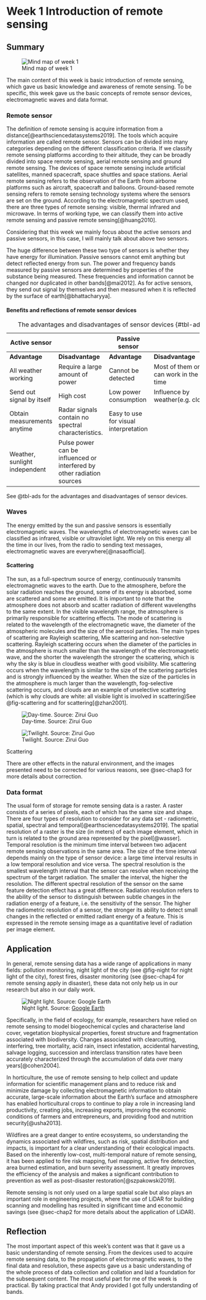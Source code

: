# Week 1 Introduction of remote sensing {#sec-chap1}

## Summary

![Mind map of week 1](./mind_img/Week-1.jpg){#fig-mind-1}

The main content of this week is basic introduction of remote sensing, which gave us basic knowledge and awareness of remote sensing. To be specific, this week gave us the basic concepts of remote sensor devices, electromagnetic waves and data format.

### Remote sensor

The definition of remote sensing is acquire information from a distance[@earthsciencedatasystems2019]. The tools which acquire information are called remote sensor. Sensors can be divided into many categories depending on the different classification criteria. If we classify remote sensing platforms according to their altitude, they can be broadly divided into space remote sensing, aerial remote sensing and ground remote sensing. The devices of space remote sensing include artificial satellites, manned spacecraft, space shuttles and space stations. Aerial remote sensing refers to the observation of the Earth from airborne platforms such as aircraft, spacecraft and balloons. Ground-based remote sensing refers to remote sensing technology systems where the sensors are set on the ground. According to the electromagnetic spectrum used, there are three types of remote sensing: visible, thermal infrared and microwave. In terms of working type, we can classify them into active remote sensing and passive remote sensing[@huang2010].

Considering that this week we mainly focus about the active sensors and passive sensors, in this case, I will mainly talk about above two sensors.

The huge difference between these two type of sensors is whether they have energy for illumination. Passive sensors cannot emit anything but detect reflected energy from sun. The power and frequency bands measured by passive sensors are determined by properties of the substance being measured. These frequencies and information cannot be changed nor duplicated in other bands[@mai2012]. As for active sensors, they send out signal by themselves and then measured when it is reflected by the surface of earth[@bhattacharyya].

#### Benefits and reflections of remote sensor devices

| Active sensor                 |                                                                        | Passive sensor                        |                                            |
|-----------------|---------------------|-----------------|-----------------|
| **Advantage**                 | **Disadvantage**                                                       | **Advantage**                         | **Disadvantage**                           |
| All weather working           | Require a large amount of power                                        | Cannot be detected                    | Most of them only can work in the day time |
| Send out signal by itself     | High cost                                                              | Low power consumption                 | Influence by weather(e.g. cloudy)          |
| Obtain measurements anytime   | Radar signals contain no spectral characteristics.                     | Easy to use for visual interpretation |                                            |
| Weather, sunlight independent | Pulse power can be influenced or interfered by other radiation sources |                                       |                                            |

: The advantages and disadvantages of sensor devices {#tbl-ads}

See @tbl-ads for the advantages and disadvantages of sensor devices.

### Waves

The energy emitted by the sun and passive sensors is essentially electromagnetic waves. The wavelengths of electromagnetic waves can be classified as infrared, visible or ultraviolet light. We rely on this energy all the time in our lives, from the radio to sending text messages, electromagnetic waves are everywhere[@nasaofficial].

#### Scattering

The sun, as a full-spectrum source of energy, continuously transmits electromagnetic waves to the earth. Due to the atmosphere, before the solar radiation reaches the ground, some of its energy is absorbed, some are scattered and some are emitted. It is important to note that the atmosphere does not absorb and scatter radiation of different wavelengths to the same extent. In the visible wavelength range, the atmosphere is primarily responsible for scattering effects. The mode of scattering is related to the wavelength of the electromagnetic wave, the diameter of the atmospheric molecules and the size of the aerosol particles. The main types of scattering are Rayleigh scattering, Mie scattering and non-selective scattering. Rayleigh scattering occurs when the diameter of the particles in the atmosphere is much smaller than the wavelength of the electromagnetic wave, and the shorter the wavelength the stronger the scattering, which is why the sky is blue in cloudless weather with good visibility. Mie scattering occurs when the wavelength is similar to the size of the scattering particles and is strongly influenced by the weather. When the size of the particles in the atmosphere is much larger than the wavelength, fog-selective scattering occurs, and clouds are an example of unselective scattering (which is why clouds are white: all visible light is involved in scattering)See @fig-scattering and for scattering[@zhan2001].

::: {#fig-scattering layout-ncol="2"}
![Day-time. Source: Zirui Guo](./img/sky.jpg){#fig-sky}

![Twilight. Source: Zirui Guo](./img/twilight.jpg){#fig-twi}

Scattering
:::

There are other effects in the natural environment, and the images presented need to be corrected for various reasons, see @sec-chap3 for more details about correction.

### Data format

The usual form of storage for remote sensing data is a raster. A raster consists of a series of pixels, each of which has the same size and shape. There are four types of resolution to consider for any data set - radiometric, spatial, spectral and temporal[@earthsciencedatasystems2019]. The spatial resolution of a raster is the size (in meters) of each image element, which in turn is related to the ground area represented by the pixel[@wasser]. Temporal resolution is the minimum time interval between two adjacent remote sensing observations in the same area. The size of the time interval depends mainly on the type of sensor device: a large time interval results in a low temporal resolution and vice versa. The spectral resolution is the smallest wavelength interval that the sensor can resolve when receiving the spectrum of the target radiation. The smaller the interval, the higher the resolution. The different spectral resolution of the sensor on the same feature detection effect has a great difference. Radiation resolution refers to the ability of the sensor to distinguish between subtle changes in the radiation energy of a feature, i.e. the sensitivity of the sensor. The higher the radiometric resolution of a sensor, the stronger its ability to detect small changes in the reflected or emitted radiant energy of a feature. This is expressed in the remote sensing image as a quantitative level of radiation per image element.

## Application

In general, remote sensing data has a wide range of applications in many fields: pollution monitoring, night light of the city (see @fig-night for night light of the city), forest fires, disaster monitoring (see @sec-chap4 for remote sensing apply in disaster), these data not only help us in our research but also in our daily work.

![Night light. Source: [Google Earth](https://earth.google.com/web/@30.76755034,114.10314388,200.45178036a,4865007.61273921d,35y,0h,0t,0r/data=CiQSIhIgMGY3ZTJkYzdlOGExMTFlNjk5MGQ2ZjgxOGQ2OWE2ZTc)](./img/night.png){#fig-night}

Specifically, in the field of ecology, for example, researchers have relied on remote sensing to model biogeochemical cycles and characterise land cover, vegetation biophysical properties, forest structure and fragmentation associated with biodiversity. Changes associated with clearcutting, interfering, tree mortality, acid rain, insect infestation, accidental harvesting, salvage logging, succession and interclass transition rates have been accurately characterized through the accumulation of data over many years[@cohen2004].

In horticulture, the use of remote sensing to help collect and update information for scientific management plans and to reduce risk and minimize damage by collecting electromagnetic information to obtain accurate, large-scale information about the Earth's surface and atmosphere has enabled horticultural crops to continue to play a role in increasing land productivity, creating jobs, increasing exports, improving the economic conditions of farmers and entrepreneurs, and providing food and nutrition security[@usha2013].

Wildfires are a great danger to entire ecosystems, so understanding the dynamics associated with wildfires, such as risk, spatial distribution and impacts, is important for a clear understanding of their ecological impacts. Based on the inherently low-cost, multi-temporal nature of remote sensing, it has been applied to fire risk mapping, fuel mapping, active fire detection, area burned estimation, and burn severity assessment. It greatly improves the efficiency of the analysis and makes a significant contribution to prevention as well as post-disaster restoration[@szpakowski2019].

Remote sensing is not only used on a large spatial scale but also plays an important role in engineering projects, where the use of LiDAR for building scanning and modelling has resulted in significant time and economic savings (see @sec-chap2 for more details about the application of LiDAR).

## Reflection

The most important aspect of this week's content was that it gave us a basic understanding of remote sensing. From the devices used to acquire remote sensing data, to the propagation of electromagnetic waves, to the final data and resolution, these aspects gave us a basic understanding of the whole process of data collection and collation and laid a foundation for the subsequent content. The most useful part for me of the week is practical. By taking practical that Andy provided I got fully understanding of bands.
